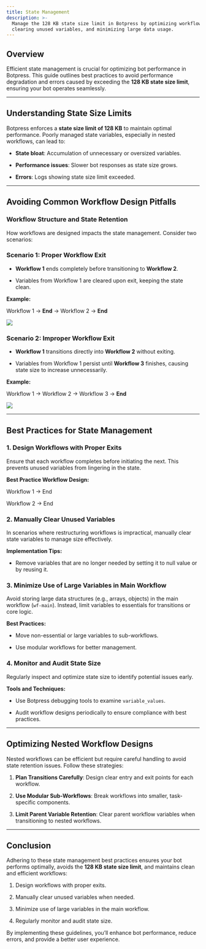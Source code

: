```yaml
---
title: State Management
description: >-
  Manage the 128 KB state size limit in Botpress by optimizing workflows,
  clearing unused variables, and minimizing large data usage.
---
```


## Overview

Efficient state management is crucial for optimizing bot performance in Botpress. This guide outlines best practices to avoid performance degradation and errors caused by exceeding the **128 KB state size limit**, ensuring your bot operates seamlessly.

***

## Understanding State Size Limits

Botpress enforces a **state size limit of 128 KB** to maintain optimal performance. Poorly managed state variables, especially in nested workflows, can lead to:

* **State bloat**: Accumulation of unnecessary or oversized variables.

* **Performance issues**: Slower bot responses as state size grows.

* **Errors**: Logs showing state size limit exceeded.

***

## Avoiding Common Workflow Design Pitfalls

### Workflow Structure and State Retention

How workflows are designed impacts the state management. Consider two scenarios:

### Scenario 1: Proper Workflow Exit

* **Workflow 1** ends completely before transitioning to **Workflow 2**.

* Variables from Workflow 1 are cleared upon exit, keeping the state clean.

**Example:**

Workflow 1 → **End** → Workflow 2 → **End**

<img src="./assets/workflow-example.png" />

### Scenario 2: Improper Workflow Exit

* **Workflow 1** transitions directly into **Workflow 2** without exiting.

* Variables from Workflow 1 persist until **Workflow 3** finishes, causing state size to increase unnecessarily.

**Example:**

Workflow 1 → Workflow 2 → Workflow 3 → **End**

<img src="./assets/improper-workflow-exit.png" />

***

## Best Practices for State Management

### 1. Design Workflows with Proper Exits

Ensure that each workflow completes before initiating the next. This prevents unused variables from lingering in the state.

**Best Practice Workflow Design:**

Workflow 1 → End

Workflow 2 → End

### 2. Manually Clear Unused Variables

In scenarios where restructuring workflows is impractical, manually clear state variables to manage size effectively.

**Implementation Tips:**

* Remove variables that are no longer needed by setting it to null value or by reusing it.

### 3. Minimize Use of Large Variables in Main Workflow

Avoid storing large data structures (e.g., arrays, objects) in the main workflow (`wf-main`). Instead, limit variables to essentials for transitions or core logic.

**Best Practices:**

* Move non-essential or large variables to sub-workflows.

* Use modular workflows for better management.

### 4. Monitor and Audit State Size

Regularly inspect and optimize state size to identify potential issues early.

**Tools and Techniques:**

* Use Botpress debugging tools to examine `variable_values`.

* Audit workflow designs periodically to ensure compliance with best practices.

***

## Optimizing Nested Workflow Designs

Nested workflows can be efficient but require careful handling to avoid state retention issues. Follow these strategies:

1. **Plan Transitions Carefully**: Design clear entry and exit points for each workflow.

2. **Use Modular Sub-Workflows**: Break workflows into smaller, task-specific components.

3. **Limit Parent Variable Retention**: Clear parent workflow variables when transitioning to nested workflows.

***

## Conclusion

Adhering to these state management best practices ensures your bot performs optimally, avoids the **128 KB state size limit**, and maintains clean and efficient workflows:

1. Design workflows with proper exits.

2. Manually clear unused variables when needed.

3. Minimize use of large variables in the main workflow.

4. Regularly monitor and audit state size.

By implementing these guidelines, you’ll enhance bot performance, reduce errors, and provide a better user experience.
